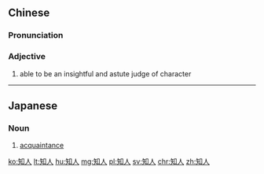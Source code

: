 ==Chinese==
{{zh-forms}}

===Pronunciation===
{{zh-pron
|m=zhīrén
|mn=chai-lâng/ti-jîn
|mn_note=chai-lâng - conscious/clear/aware;
|cat=a
}}

===Adjective===
{{zh-adj}}

# {{lb|zh|archaic}} able to be an insightful and astute judge of character

----

==Japanese==
{{ja-kanjitab|知|人}}

===Noun===
{{ja-noun|ちじん}}

# [[acquaintance]]

[[ko:知人]]
[[lt:知人]]
[[hu:知人]]
[[mg:知人]]
[[pl:知人]]
[[sv:知人]]
[[chr:知人]]
[[zh:知人]]